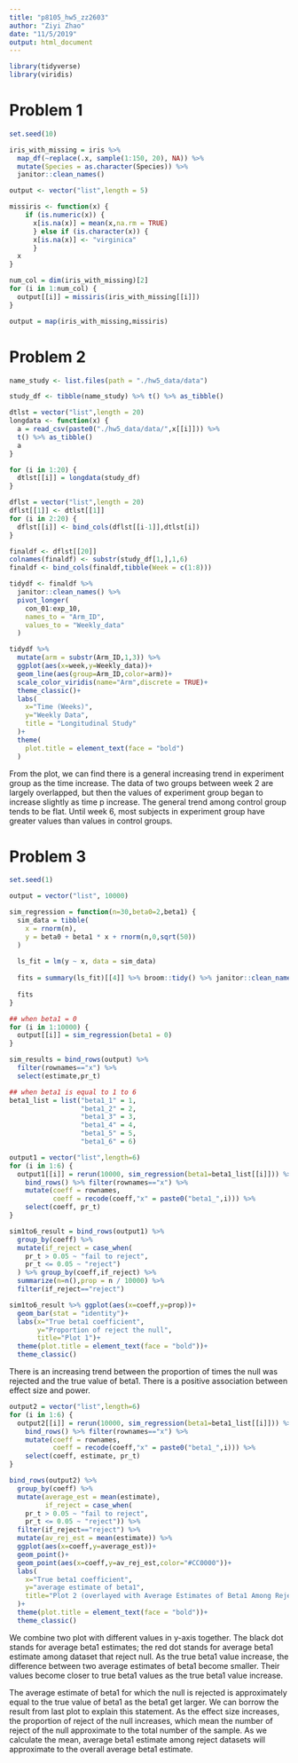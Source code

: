 ```yaml
---
title: "p8105_hw5_zz2603"
author: "Ziyi Zhao"
date: "11/5/2019"
output: html_document
---
```


```r
library(tidyverse)
library(viridis)

```


# Problem 1
```r
set.seed(10)

iris_with_missing = iris %>% 
  map_df(~replace(.x, sample(1:150, 20), NA)) %>%
  mutate(Species = as.character(Species)) %>% 
  janitor::clean_names()

output <- vector("list",length = 5)

missiris <- function(x) {
    if (is.numeric(x)) {
      x[is.na(x)] = mean(x,na.rm = TRUE)
      } else if (is.character(x)) {
      x[is.na(x)] <- "virginica"
      }
  x
}

num_col = dim(iris_with_missing)[2]
for (i in 1:num_col) {
  output[[i]] = missiris(iris_with_missing[[i]])
}

output = map(iris_with_missing,missiris)

```

# Problem 2
```r
name_study <- list.files(path = "./hw5_data/data")

study_df <- tibble(name_study) %>% t() %>% as_tibble()

dtlst = vector("list",length = 20)
longdata <- function(x) {
  a = read_csv(paste0("./hw5_data/data/",x[[i]])) %>%
  t() %>% as_tibble()
  a
}

for (i in 1:20) {
  dtlst[[i]] = longdata(study_df)
}

dflst = vector("list",length = 20)
dflst[[1]] <- dtlst[[1]]
for (i in 2:20) {
  dflst[[i]] <- bind_cols(dflst[[i-1]],dtlst[i])  
}

finaldf <- dflst[[20]]
colnames(finaldf) <- substr(study_df[1,],1,6)
finaldf <- bind_cols(finaldf,tibble(Week = c(1:8)))

tidydf <- finaldf %>% 
  janitor::clean_names() %>% 
  pivot_longer(
    con_01:exp_10,
    names_to = "Arm_ID",
    values_to = "Weekly_data"
  )

tidydf %>% 
  mutate(arm = substr(Arm_ID,1,3)) %>% 
  ggplot(aes(x=week,y=Weekly_data))+
  geom_line(aes(group=Arm_ID,color=arm))+
  scale_color_viridis(name="Arm",discrete = TRUE)+
  theme_classic()+
  labs(
    x="Time (Weeks)",
    y="Weekly Data",
    title = "Longitudinal Study"
  )+
  theme(
    plot.title = element_text(face = "bold")
  )

```

From the plot, we can find there is a general increasing trend in experiment group as the time increase. The data of two groups between week 2 are largely overlapped, but then the values of experiment group began to increase slightly as time p increase. The general trend among control group tends to be flat. Until week 6, most subjects in experiment group have greater values than values in control groups.

# Problem 3
```r
set.seed(1)

output = vector("list", 10000)

sim_regression = function(n=30,beta0=2,beta1) {
  sim_data = tibble(
    x = rnorm(n),
    y = beta0 + beta1 * x + rnorm(n,0,sqrt(50)) 
  )
  
  ls_fit = lm(y ~ x, data = sim_data)
  
  fits = summary(ls_fit)[[4]] %>% broom::tidy() %>% janitor::clean_names()
  
  fits
}

## when beta1 = 0
for (i in 1:10000) {
  output[[i]] = sim_regression(beta1 = 0)
}

sim_results = bind_rows(output) %>% 
  filter(rownames=="x") %>% 
  select(estimate,pr_t)

## when beta1 is equal to 1 to 6
beta1_list = list("beta1_1" = 1, 
                  "beta1_2" = 2,
                  "beta1_3" = 3,
                  "beta1_4" = 4,
                  "beta1_5" = 5,
                  "beta1_6" = 6)

output1 = vector("list",length=6)
for (i in 1:6) {
  output1[[i]] = rerun(10000, sim_regression(beta1=beta1_list[[i]])) %>% 
    bind_rows() %>% filter(rownames=="x") %>% 
    mutate(coeff = rownames,
           coeff = recode(coeff,"x" = paste0("beta1_",i))) %>% 
    select(coeff, pr_t)
}

sim1to6_result = bind_rows(output1) %>% 
  group_by(coeff) %>% 
  mutate(if_reject = case_when(
    pr_t > 0.05 ~ "fail to reject",
    pr_t <= 0.05 ~ "reject")
  ) %>% group_by(coeff,if_reject) %>% 
  summarize(n=n(),prop = n / 10000) %>% 
  filter(if_reject=="reject")

sim1to6_result %>% ggplot(aes(x=coeff,y=prop))+
  geom_bar(stat = "identity")+
  labs(x="True beta1 coefficient",
       y="Proportion of reject the null",
       title="Plot 1")+
  theme(plot.title = element_text(face = "bold"))+
  theme_classic()

```

There is an increasing trend between the proportion of times the null was rejected and the true value of beta1. There is a positive association between effect size and power.

```r
output2 = vector("list",length=6)
for (i in 1:6) {
  output2[[i]] = rerun(10000, sim_regression(beta1=beta1_list[[i]])) %>% 
    bind_rows() %>% filter(rownames=="x") %>% 
    mutate(coeff = rownames,
           coeff = recode(coeff,"x" = paste0("beta1_",i))) %>% 
    select(coeff, estimate, pr_t)
}

bind_rows(output2) %>% 
  group_by(coeff) %>% 
  mutate(average_est = mean(estimate),
         if_reject = case_when(
    pr_t > 0.05 ~ "fail to reject",
    pr_t <= 0.05 ~ "reject")) %>% 
  filter(if_reject=="reject") %>% 
  mutate(av_rej_est = mean(estimate)) %>% 
  ggplot(aes(x=coeff,y=average_est))+
  geom_point()+
  geom_point(aes(x=coeff,y=av_rej_est,color="#CC0000"))+
  labs(
    x="True beta1 coefficient",
    y="average estimate of beta1",
    title="Plot 2 (overlayed with Average Estimates of Beta1 Among Rejected)"
  )+
  theme(plot.title = element_text(face = "bold"))+
  theme_classic()

```

We combine two plot with different values in y-axis together. The black dot stands for average beta1 estimates; the red dot stands for average beta1 estimate among dataset that reject null. As the true beta1 value increase, the difference between two average estimates of beta1 become smaller. Their values become closer to true beta1 values as the true beta1 value increase.

The average estimate of beta1 for which the null is rejected is approximately equal to the true value of beta1 as the beta1 get larger. We can borrow the result from last plot to explain this statement. As the effect size increases, the proportion of reject of the null increases, which mean the number of reject of the null approximate to the total number of the sample. As we calculate the mean, average beta1 estimate among reject datasets will approximate to the overall average beta1 estimate.   






